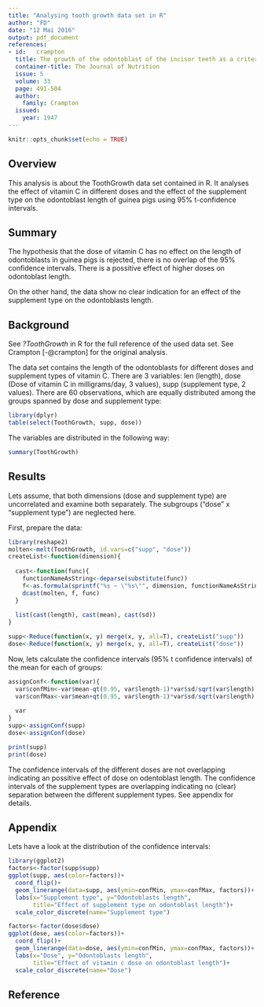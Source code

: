 ```yaml
---
title: "Analysing tooth growth data set in R"
author: "FD"
date: "12 Mai 2016"
output: pdf_document
references:
- id:	crampton
  title: The growth of the odontoblast of the incisor teeth as a criterion of vitamin C intake of the guinea pig
  container-title: The Journal of Nutrition
  issue: 5
  volume: 33
  page: 491-504
  author:
    family: Crampton
  issued:
    year: 1947
---
```


```r
knitr::opts_chunk$set(echo = TRUE)
```

## Overview

This analysis is about the ToothGrowth data set contained in R. It analyses the effect of vitamin C in different doses and the effect of the supplement type on the odontoblast length of guinea pigs using 95% t-confidence intervals.

## Summary

The hypothesis that the dose of vitamin C has no effect on the length of odontoblasts in guinea pigs is rejected, there is no overlap of the 95% confidence intervals. There is a possitive effect of higher doses on odontoblast length.

On the other hand, the data show no clear indication for an effect of the supplement type on the odontoblasts length.

## Background

See _?ToothGrowth_ in R for the full reference of the used data set. See Crampton [-@crampton] for the original analysis.

The data set contains the length of the odontoblasts for different doses and supplement types of vitamin C. There are 3 variables: len (length), dose (Dose of vitamin C in milligrams/day, 3 values), supp (supplement type, 2 values). There are 60 observations, which are equally distributed among the groups spanned by dose and supplement type:

```r
library(dplyr)
table(select(ToothGrowth, supp, dose))
```

The variables are distributed in the following way:

```r
summary(ToothGrowth)
```

## Results

Lets assume, that both dimensions (dose and supplement type) are uncorrelated and examine both separately. The subgroups ("dose" x "supplement type") are neglected here.

First, prepare the data:

```r
library(reshape2)
molten<-melt(ToothGrowth, id.vars=c("supp", "dose"))
createList<-function(dimension){
  
  cast<-function(func){
    functionNameAsString<-deparse(substitute(func))
    f<-as.formula(sprintf("%s ~ \"%s\"", dimension, functionNameAsString))
    dcast(molten, f, func)
  }
  
  list(cast(length), cast(mean), cast(sd))
}

supp<-Reduce(function(x, y) merge(x, y, all=T), createList("supp"))
dose<-Reduce(function(x, y) merge(x, y, all=T), createList("dose"))
```

Now, lets calculate the confidence intervals (95% t confidence intervals) of the mean for each of groups:

```r
assignConf<-function(var){
  var$confMin<-var$mean-qt(0.95, var$length-1)*var$sd/sqrt(var$length)
  var$confMax<-var$mean+qt(0.95, var$length-1)*var$sd/sqrt(var$length)
  
  var
}
supp<-assignConf(supp)
dose<-assignConf(dose)

print(supp)
print(dose)
```

The confidence intervals of the different doses are not overlapping indicating an possitive effect of dose on odentoblast length. The confidence intervals of the supplement types are overlapping indicating no (clear) separation between the different supplement types. See appendix for details.

\newpage

## Appendix

Lets have a look at the distribution of the confidence intervals:

```r
library(ggplot2)
factors<-factor(supp$supp)
ggplot(supp, aes(color=factors))+
  coord_flip()+
  geom_linerange(data=supp, aes(ymin=confMin, ymax=confMax, factors))+
  labs(x="Supplement type", y="Odontoblasts length",
       title="Effect of supplement type on odontoblast length")+
  scale_color_discrete(name="Supplement type")

factors<-factor(dose$dose)
ggplot(dose, aes(color=factors))+
  coord_flip()+
  geom_linerange(data=dose, aes(ymin=confMin, ymax=confMax, factors))+
  labs(x="Dose", y="Odontoblasts length",
       title="Effect of vitamin c dose on odontoblast length")+
  scale_color_discrete(name="Dose")
```

\newpage

## Reference
